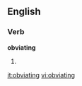
==English==

===Verb===
'''obviating'''

# {{present participle of|[[obviate]]}}

[[it:obviating]]
[[vi:obviating]]